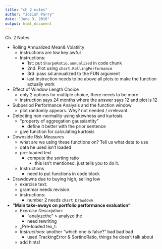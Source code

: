 ```yaml
---
title: "ch 2 notes"
author: "Josiah Parry"
date: "June 3, 2016"
output: html_document
---
```

Ch. 2 Notes

- Rolling Annualized Mean& Volatility
    - instructions are low key awful
    - Instructions:
        - 1st: put `SharpeRatio.annualized` in code chunk
        - 2nd: Plot using `chart.RollingPerformance`
        - 3rd: pass sd.annualized to the FUN argument
        - last instruction needs to be above all plots to make the function actually work

- Effect of Window Length Choice
    - only 2 options for multiple choice, there needs to be more
    - instruction says 24 months where the answer says 12 and plot is 12

- Subperiod Performance Analysis and the function window
    - plot randomly appears. Why? not needed / irrelevant

- Detecting non-normality using skewness and kurtosis
    - “property of aggregation gaussiantity”
        - define it better with the prior sentence

    - give function for calculating kurtosis

- Downside Risk Measures
    - what are we using these functions on? Tell us what data to use
    - data he used isn’t loaded
    - pre-loaded text
        - compute the sorting ratio
            - this isn’t mentioned, just tells you to do it.

    - Instructions
        - need to put functions in code block

- Drawdowns due to buying high, selling low
    - exercise text:
    - grammar needs revision
    - instructions:
        - number 2 needs `chart.Drawdown`

- **“Main take-aways on portfolio performance evaluation”**
    - _Exercise Description_: 
        - “analyzethe” &gt; analyze the 
        - need rewriting

    - _Pre-loaded tex_t:
    - _Instructions_: another “which one is false?” bad bad bad
        - used TrackingError & SortinoRatio, things he does’t talk about

    - add hints!